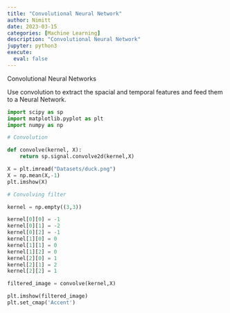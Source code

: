 ```yaml
---
title: "Convolutional Neural Network"
author: Nimitt
date: 2023-03-15
categories: [Machine Learning]
description: "Convolutional Neural Network"
jupyter: python3
execute:
  eval: false  
---
```

Convolutional Neural Networks

Use convolution to extract the spacial and temporal features and feed them to a Neural Network.

```python
import scipy as sp
import matplotlib.pyplot as plt
import numpy as np
```

```python
# Convolution

def convolve(kernel, X):
    return sp.signal.convolve2d(kernel,X)
```

```python
X = plt.imread("Datasets/duck.png")
X = np.mean(X,-1)
plt.imshow(X)
```

```python
# Convolving filter

kernel = np.empty((3,3))

kernel[0][0] = -1
kernel[0][1] = -2
kernel[0][2] = -1
kernel[1][0] = 0
kernel[1][1] = 0
kernel[1][2] = 0
kernel[2][0] = 1
kernel[2][1] = 2
kernel[2][2] = 1
```

```python
filtered_image = convolve(kernel,X)
```

```python
plt.imshow(filtered_image)
plt.set_cmap('Accent')
```

